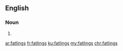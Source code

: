 ==English==

===Noun===
{{head|en|plural}}

# {{plural of|fatling|lang=en}}

[[ar:fatlings]]
[[fr:fatlings]]
[[ku:fatlings]]
[[my:fatlings]]
[[chr:fatlings]]